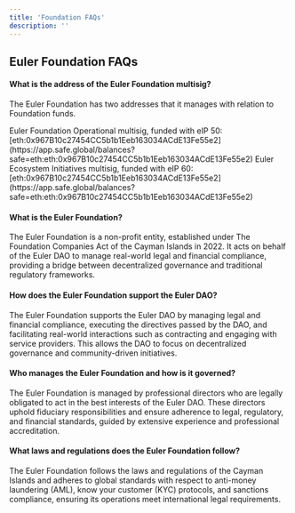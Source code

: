 ```yaml
---
title: 'Foundation FAQs'
description: ''
---
```


## Euler Foundation FAQs

#### What is the address of the Euler Foundation multisig?
The Euler Foundation has two addresses that it manages with relation to Foundation funds. 

<Tip>
  Euler Foundation Operational multisig, funded with eIP 50:<br />
[eth:0x967B10c27454CC5b1b1Eeb163034ACdE13Fe55e2](https://app.safe.global/balances?safe=eth:eth:0x967B10c27454CC5b1b1Eeb163034ACdE13Fe55e2)
</Tip>
<Tip>
  Euler Ecosystem Initiatives multisig, funded with eIP 60:<br />
[eth:0x967B10c27454CC5b1b1Eeb163034ACdE13Fe55e2](https://app.safe.global/balances?safe=eth:eth:0x967B10c27454CC5b1b1Eeb163034ACdE13Fe55e2)
</Tip>


#### What is the Euler Foundation?
The Euler Foundation is a non-profit entity, established under The Foundation Companies Act of the Cayman Islands in 2022. It acts on behalf of the Euler DAO to manage real-world legal and financial compliance, providing a bridge between decentralized governance and traditional regulatory frameworks.

#### How does the Euler Foundation support the Euler DAO?
The Euler Foundation supports the Euler DAO by managing legal and financial compliance, executing the directives passed by the DAO, and facilitating real-world interactions such as contracting and engaging with service providers. This allows the DAO to focus on decentralized governance and community-driven initiatives.

#### Who manages the Euler Foundation and how is it governed?
The Euler Foundation is managed by professional directors who are legally obligated to act in the best interests of the Euler DAO. These directors uphold fiduciary responsibilities and ensure adherence to legal, regulatory, and financial standards, guided by extensive experience and professional accreditation.

#### What laws and regulations does the Euler Foundation follow?
The Euler Foundation follows the laws and regulations of the Cayman Islands and adheres to global standards with respect to anti-money laundering (AML), know your customer (KYC) protocols, and sanctions compliance, ensuring its operations meet international legal requirements.


